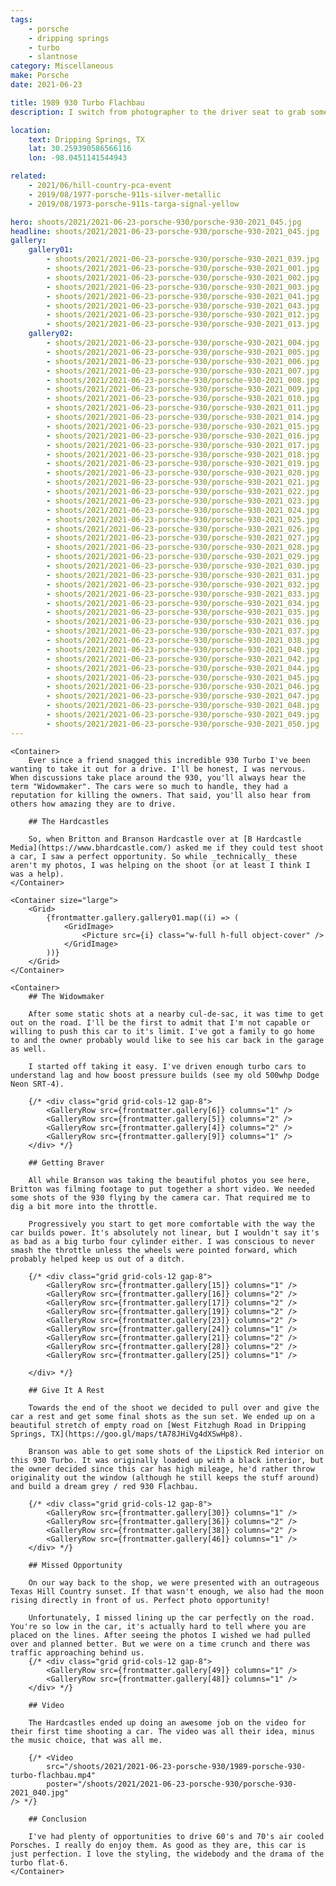 ```yaml
---
tags:
    - porsche
    - dripping springs
    - turbo
    - slantnose
category: Miscellaneous
make: Porsche
date: 2021-06-23

title: 1989 930 Turbo Flachbau
description: I switch from photographer to the driver seat to grab some rolling shots of a Porsche 930 Turbo.

location:
    text: Dripping Springs, TX
    lat: 30.259390586566116
    lon: -98.0451141544943

related:
    - 2021/06/hill-country-pca-event
    - 2019/08/1977-porsche-911s-silver-metallic
    - 2019/08/1973-porsche-911s-targa-signal-yellow

hero: shoots/2021/2021-06-23-porsche-930/porsche-930-2021_045.jpg
headline: shoots/2021/2021-06-23-porsche-930/porsche-930-2021_045.jpg
gallery:
    gallery01:
        - shoots/2021/2021-06-23-porsche-930/porsche-930-2021_039.jpg
        - shoots/2021/2021-06-23-porsche-930/porsche-930-2021_001.jpg
        - shoots/2021/2021-06-23-porsche-930/porsche-930-2021_002.jpg
        - shoots/2021/2021-06-23-porsche-930/porsche-930-2021_003.jpg
        - shoots/2021/2021-06-23-porsche-930/porsche-930-2021_041.jpg
        - shoots/2021/2021-06-23-porsche-930/porsche-930-2021_043.jpg
        - shoots/2021/2021-06-23-porsche-930/porsche-930-2021_012.jpg
        - shoots/2021/2021-06-23-porsche-930/porsche-930-2021_013.jpg
    gallery02:
        - shoots/2021/2021-06-23-porsche-930/porsche-930-2021_004.jpg
        - shoots/2021/2021-06-23-porsche-930/porsche-930-2021_005.jpg
        - shoots/2021/2021-06-23-porsche-930/porsche-930-2021_006.jpg
        - shoots/2021/2021-06-23-porsche-930/porsche-930-2021_007.jpg
        - shoots/2021/2021-06-23-porsche-930/porsche-930-2021_008.jpg
        - shoots/2021/2021-06-23-porsche-930/porsche-930-2021_009.jpg
        - shoots/2021/2021-06-23-porsche-930/porsche-930-2021_010.jpg
        - shoots/2021/2021-06-23-porsche-930/porsche-930-2021_011.jpg
        - shoots/2021/2021-06-23-porsche-930/porsche-930-2021_014.jpg
        - shoots/2021/2021-06-23-porsche-930/porsche-930-2021_015.jpg
        - shoots/2021/2021-06-23-porsche-930/porsche-930-2021_016.jpg
        - shoots/2021/2021-06-23-porsche-930/porsche-930-2021_017.jpg
        - shoots/2021/2021-06-23-porsche-930/porsche-930-2021_018.jpg
        - shoots/2021/2021-06-23-porsche-930/porsche-930-2021_019.jpg
        - shoots/2021/2021-06-23-porsche-930/porsche-930-2021_020.jpg
        - shoots/2021/2021-06-23-porsche-930/porsche-930-2021_021.jpg
        - shoots/2021/2021-06-23-porsche-930/porsche-930-2021_022.jpg
        - shoots/2021/2021-06-23-porsche-930/porsche-930-2021_023.jpg
        - shoots/2021/2021-06-23-porsche-930/porsche-930-2021_024.jpg
        - shoots/2021/2021-06-23-porsche-930/porsche-930-2021_025.jpg
        - shoots/2021/2021-06-23-porsche-930/porsche-930-2021_026.jpg
        - shoots/2021/2021-06-23-porsche-930/porsche-930-2021_027.jpg
        - shoots/2021/2021-06-23-porsche-930/porsche-930-2021_028.jpg
        - shoots/2021/2021-06-23-porsche-930/porsche-930-2021_029.jpg
        - shoots/2021/2021-06-23-porsche-930/porsche-930-2021_030.jpg
        - shoots/2021/2021-06-23-porsche-930/porsche-930-2021_031.jpg
        - shoots/2021/2021-06-23-porsche-930/porsche-930-2021_032.jpg
        - shoots/2021/2021-06-23-porsche-930/porsche-930-2021_033.jpg
        - shoots/2021/2021-06-23-porsche-930/porsche-930-2021_034.jpg
        - shoots/2021/2021-06-23-porsche-930/porsche-930-2021_035.jpg
        - shoots/2021/2021-06-23-porsche-930/porsche-930-2021_036.jpg
        - shoots/2021/2021-06-23-porsche-930/porsche-930-2021_037.jpg
        - shoots/2021/2021-06-23-porsche-930/porsche-930-2021_038.jpg
        - shoots/2021/2021-06-23-porsche-930/porsche-930-2021_040.jpg
        - shoots/2021/2021-06-23-porsche-930/porsche-930-2021_042.jpg
        - shoots/2021/2021-06-23-porsche-930/porsche-930-2021_044.jpg
        - shoots/2021/2021-06-23-porsche-930/porsche-930-2021_045.jpg
        - shoots/2021/2021-06-23-porsche-930/porsche-930-2021_046.jpg
        - shoots/2021/2021-06-23-porsche-930/porsche-930-2021_047.jpg
        - shoots/2021/2021-06-23-porsche-930/porsche-930-2021_048.jpg
        - shoots/2021/2021-06-23-porsche-930/porsche-930-2021_049.jpg
        - shoots/2021/2021-06-23-porsche-930/porsche-930-2021_050.jpg
---
```



    <Container>
        Ever since a friend snagged this incredible 930 Turbo I've been wanting to take it out for a drive. I'll be honest, I was nervous. When discussions take place around the 930, you'll always hear the term "Widowmaker". The cars were so much to handle, they had a reputation for killing the owners. That said, you'll also hear from others how amazing they are to drive.

        ## The Hardcastles

        So, when Britton and Branson Hardcastle over at [B Hardcastle Media](https://www.bhardcastle.com/) asked me if they could test shoot a car, I saw a perfect opportunity. So while _technically_ these aren't my photos, I was helping on the shoot (or at least I think I was a help).
    </Container>

    <Container size="large">
        <Grid>
            {frontmatter.gallery.gallery01.map((i) => (
                <GridImage>
                    <Picture src={i} class="w-full h-full object-cover" />
                </GridImage>
            ))}
        </Grid>
    </Container>

    <Container>
        ## The Widowmaker

        After some static shots at a nearby cul-de-sac, it was time to get out on the road. I'll be the first to admit that I'm not capable or willing to push this car to it's limit. I've got a family to go home to and the owner probably would like to see his car back in the garage as well.

        I started off taking it easy. I've driven enough turbo cars to understand lag and how boost pressure builds (see my old 500whp Dodge Neon SRT-4).

        {/* <div class="grid grid-cols-12 gap-8">
            <GalleryRow src={frontmatter.gallery[6]} columns="1" />
            <GalleryRow src={frontmatter.gallery[5]} columns="2" />
            <GalleryRow src={frontmatter.gallery[4]} columns="2" />
            <GalleryRow src={frontmatter.gallery[9]} columns="1" />
        </div> */}

        ## Getting Braver

        All while Branson was taking the beautiful photos you see here, Britton was filming footage to put together a short video. We needed some shots of the 930 flying by the camera car. That required me to dig a bit more into the throttle.

        Progressively you start to get more comfortable with the way the car builds power. It's absolutely not linear, but I wouldn't say it's as bad as a big turbo four cylinder either. I was conscious to never smash the throttle unless the wheels were pointed forward, which probably helped keep us out of a ditch.

        {/* <div class="grid grid-cols-12 gap-8">
            <GalleryRow src={frontmatter.gallery[15]} columns="1" />
            <GalleryRow src={frontmatter.gallery[16]} columns="2" />
            <GalleryRow src={frontmatter.gallery[17]} columns="2" />
            <GalleryRow src={frontmatter.gallery[19]} columns="2" />
            <GalleryRow src={frontmatter.gallery[23]} columns="2" />
            <GalleryRow src={frontmatter.gallery[24]} columns="1" />
            <GalleryRow src={frontmatter.gallery[21]} columns="2" />
            <GalleryRow src={frontmatter.gallery[28]} columns="2" />
            <GalleryRow src={frontmatter.gallery[25]} columns="1" />

        </div> */}

        ## Give It A Rest

        Towards the end of the shoot we decided to pull over and give the car a rest and get some final shots as the sun set. We ended up on a beautiful stretch of empty road on [West Fitzhugh Road in Dripping Springs, TX](https://goo.gl/maps/tA78JHiVg4dXSwHp8).

        Branson was able to get some shots of the Lipstick Red interior on this 930 Turbo. It was originally loaded up with a black interior, but the owner decided since this car has high mileage, he'd rather throw originality out the window (although he still keeps the stuff around) and build a dream grey / red 930 Flachbau.

        {/* <div class="grid grid-cols-12 gap-8">
            <GalleryRow src={frontmatter.gallery[30]} columns="1" />
            <GalleryRow src={frontmatter.gallery[36]} columns="2" />
            <GalleryRow src={frontmatter.gallery[38]} columns="2" />
            <GalleryRow src={frontmatter.gallery[46]} columns="1" />
        </div> */}

        ## Missed Opportunity

        On our way back to the shop, we were presented with an outrageous Texas Hill Country sunset. If that wasn't enough, we also had the moon rising directly in front of us. Perfect photo opportunity!

        Unfortunately, I missed lining up the car perfectly on the road. You're so low in the car, it's actually hard to tell where you are placed on the lines. After seeing the photos I wished we had pulled over and planned better. But we were on a time crunch and there was traffic approaching behind us.
        {/* <div class="grid grid-cols-12 gap-8">
            <GalleryRow src={frontmatter.gallery[49]} columns="1" />
            <GalleryRow src={frontmatter.gallery[48]} columns="1" />
        </div> */}

        ## Video

        The Hardcastles ended up doing an awesome job on the video for their first time shooting a car. The video was all their idea, minus the music choice, that was all me.

        {/* <Video
            src="/shoots/2021/2021-06-23-porsche-930/1989-porsche-930-turbo-flachbau.mp4"
            poster="/shoots/2021/2021-06-23-porsche-930/porsche-930-2021_040.jpg"
    /> */}

        ## Conclusion

        I've had plenty of opportunities to drive 60's and 70's air cooled Porsches. I really do enjoy them. As good as they are, this car is just perfection. I love the styling, the widebody and the drama of the turbo flat-6.
    </Container>